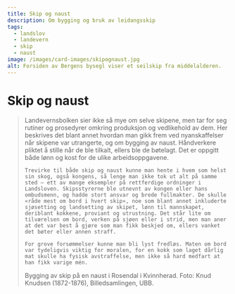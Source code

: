 ```yaml
---
title: Skip og naust
description: Om bygging og bruk av leidangsskip
tags:
  - landslov
  - landevern
  - skip
  - naust
image: /images/card-images/skipognaust.jpg
alt: Forsiden av Bergens bysegl viser et seilskip fra middelalderen.
---
```




# Skip og naust

<Blockquote
    quote='«Alle håndverkere innen fjerdingsfylket skal tilkalles, og om det trengs, skal det også kalles inn utenfra»'
    footer='Landevernsbolken, kapittel 2' />


<Container stil="initial side">
    Landevernsbolken sier ikke så mye om selve skipene, men tar for seg rutiner og prosedyrer omkring produksjon og vedlikehold av dem. Her beskrives det blant annet hvordan man gikk frem ved nyanskaffelser når skipene var utrangerte, og om bygging av naust. Håndverkere pliktet å stille når de ble tilkalt, ellers ble de bøtelagt. Det er oppgitt både lønn og kost for de ulike arbeidsoppgavene. 
    
    Trevirke til både skip og naust kunne man hente i hvem som helst sin skog, også kongens, så lenge man ikke tok ut alt på samme sted – ett av mange eksempler på rettferdige ordninger i Landsloven. Skipsstyrerne ble utnevnt av kongen eller hans ombudsmenn, og hadde stort ansvar og brede fullmakter. De skulle «råde mest om bord i hvert skip», noe som blant annet inkluderte sjøsetting og landsetting av skipet, lønn til mannskapet, deriblant kokkene, proviant og utrustning. Det står lite om tilværelsen om bord, verken på sjøen eller i strid, men man aner at det var best å gjøre som man fikk beskjed om, ellers vanket det bøter eller annen straff. 
    
    For grove forsømmelser kunne man bli lyst fredløs. Maten om bord var tydeligvis viktig for moralen, for en kokk som laget dårlig mat skulle ha fysisk avstraffelse, men ikke så hard medfart at han fikk varige mén.
</Container>

<Work id="ubb-kk-1318-1244" marcus="https://marcus.uib.no/instance/photograph/ubb-kk-1318-1244.html">
Bygging av skip på en naust i Rosendal i Kvinnherad. Foto: Knud Knudsen (1872-1876), Billedsamlingen, UBB.
</Work>